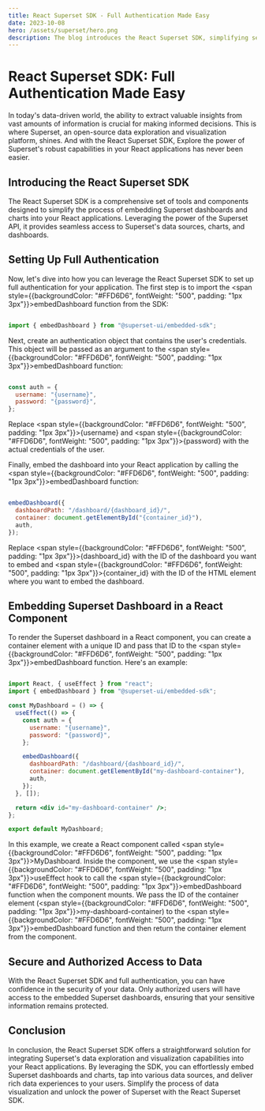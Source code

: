 ```yaml
---
title: React Superset SDK - Full Authentication Made Easy
date: 2023-10-08
hero: /assets/superset/hero.png
description: The blog introduces the React Superset SDK, simplifying secure embedding of Superset dashboards in React apps. It highlights authentication setup for data access and emphasizes enhanced data exploration and decision-making.
---
```


# React Superset SDK: Full Authentication Made Easy

In today's data-driven world, the ability to extract valuable insights from vast amounts of information is crucial for making informed decisions. This is where Superset, an open-source data exploration and visualization platform, shines. And with the React Superset SDK, Explore the power of Superset's robust capabilities in your React applications has never been easier.

## **Introducing the React Superset SDK**

The React Superset SDK is a comprehensive set of tools and components designed to simplify the process of embedding Superset dashboards and charts into your React applications. Leveraging the power of the Superset API, it provides seamless access to Superset's data sources, charts, and dashboards.

## **Setting Up Full Authentication**

Now, let's dive into how you can leverage the React Superset SDK to set up full authentication for your application. The first step is to import the <span style={{backgroundColor: "#FFD6D6", fontWeight: "500", padding: "1px 3px"}}>embedDashboard</span> function from the SDK:

```jsx

import { embedDashboard } from "@superset-ui/embedded-sdk";

```

Next, create an authentication object that contains the user's credentials. This object will be passed as an argument to the <span style={{backgroundColor: "#FFD6D6", fontWeight: "500", padding: "1px 3px"}}>embedDashboard</span> function:

```jsx

const auth = {
  username: "{username}",
  password: "{password}",
};

```

Replace <span style={{backgroundColor: "#FFD6D6", fontWeight: "500", padding: "1px 3px"}}>{username}</span> and <span style={{backgroundColor: "#FFD6D6", fontWeight: "500", padding: "1px 3px"}}>{password}</span> with the actual credentials of the user.

Finally, embed the dashboard into your React application by calling the <span style={{backgroundColor: "#FFD6D6", fontWeight: "500", padding: "1px 3px"}}>embedDashboard</span> function:

```jsx

embedDashboard({
  dashboardPath: "/dashboard/{dashboard_id}/",
  container: document.getElementById("{container_id}"),
  auth,
});

```

Replace <span style={{backgroundColor: "#FFD6D6", fontWeight: "500", padding: "1px 3px"}}>{dashboard_id}</span> with the ID of the dashboard you want to embed and <span style={{backgroundColor: "#FFD6D6", fontWeight: "500", padding: "1px 3px"}}>{container_id}</span> with the ID of the HTML element where you want to embed the dashboard.

## **Embedding Superset Dashboard in a React Component**

To render the Superset dashboard in a React component, you can create a container element with a unique ID and pass that ID to the <span style={{backgroundColor: "#FFD6D6", fontWeight: "500", padding: "1px 3px"}}>embedDashboard</span> function. Here's an example:

```jsx

import React, { useEffect } from "react";
import { embedDashboard } from "@superset-ui/embedded-sdk";

const MyDashboard = () => {
  useEffect(() => {
    const auth = {
      username: "{username}",
      password: "{password}",
    };

    embedDashboard({
      dashboardPath: "/dashboard/{dashboard_id}/",
      container: document.getElementById("my-dashboard-container"),
      auth,
    });
  }, []);

  return <div id="my-dashboard-container" />;
};

export default MyDashboard;

```

In this example, we create a React component called <span style={{backgroundColor: "#FFD6D6", fontWeight: "500", padding: "1px 3px"}}>MyDashboard</span>. Inside the component, we use the <span style={{backgroundColor: "#FFD6D6", fontWeight: "500", padding: "1px 3px"}}>useEffect</span> hook to call the <span style={{backgroundColor: "#FFD6D6", fontWeight: "500", padding: "1px 3px"}}>embedDashboard</span> function when the component mounts. We pass the ID of the container element (<span style={{backgroundColor: "#FFD6D6", fontWeight: "500", padding: "1px 3px"}}>my-dashboard-container</span>) to the <span style={{backgroundColor: "#FFD6D6", fontWeight: "500", padding: "1px 3px"}}>embedDashboard</span> function and then return the container element from the component.

## **Secure and Authorized Access to Data**

With the React Superset SDK and full authentication, you can have confidence in the security of your data. Only authorized users will have access to the embedded Superset dashboards, ensuring that your sensitive information remains protected.

## **Conclusion**

In conclusion, the React Superset SDK offers a straightforward solution for integrating Superset's data exploration and visualization capabilities into your React applications. By leveraging the SDK, you can effortlessly embed Superset dashboards and charts, tap into various data sources, and deliver rich data experiences to your users. Simplify the process of data visualization and unlock the power of Superset with the React Superset SDK.

